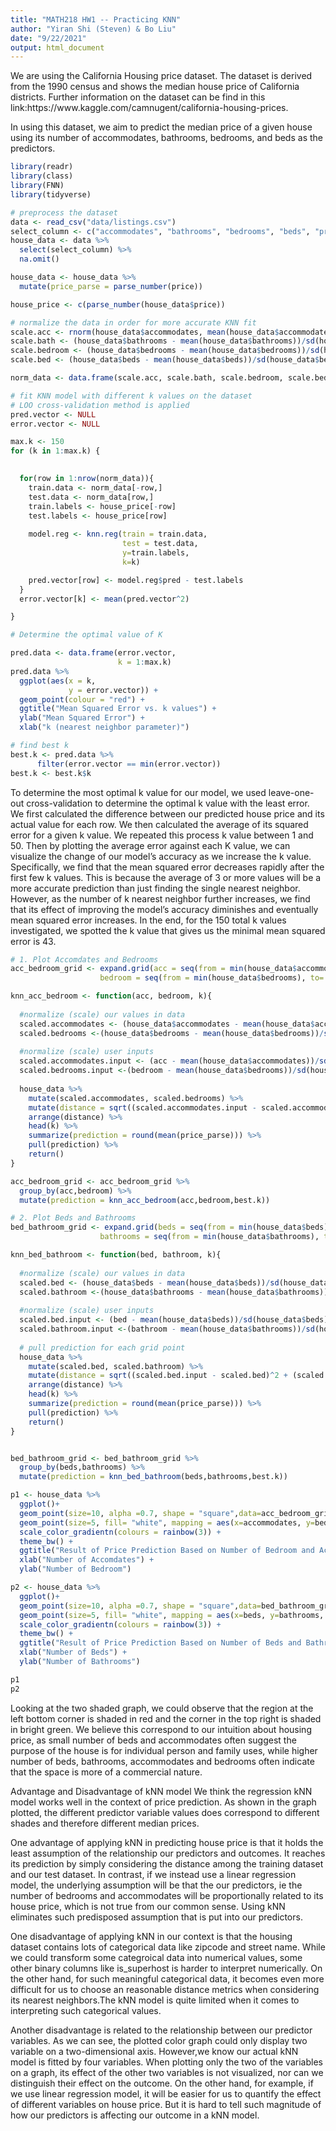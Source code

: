 ```yaml
---
title: "MATH218 HW1 -- Practicing KNN"
author: "Yiran Shi (Steven) & Bo Liu"
date: "9/22/2021"
output: html_document
---
```

We are using the California Housing price dataset. The dataset is derived from the 1990 census and shows the median house price of California districts. Further information on the dataset can be find in this link:https://www.kaggle.com/camnugent/california-housing-prices.

In using this dataset, we aim to predict the median price of a given house using its number of accommodates, bathrooms, bedrooms, and beds as the predictors.

```r
library(readr)
library(class)
library(FNN)
library(tidyverse)
```

```r
# preprocess the dataset
data <- read_csv("data/listings.csv")
select_column <- c("accommodates", "bathrooms", "bedrooms", "beds", "price")
house_data <- data %>% 
  select(select_column) %>%
  na.omit()

house_data <- house_data %>% 
  mutate(price_parse = parse_number(price))

house_price <- c(parse_number(house_data$price))
```

```r
# normalize the data in order for more accurate KNN fit
scale.acc <- rnorm(house_data$accommodates, mean(house_data$accommodates), sd(house_data$accommodates))
scale.bath <- (house_data$bathrooms - mean(house_data$bathrooms))/sd(house_data$bathrooms)
scale.bedroom <- (house_data$bedrooms - mean(house_data$bedrooms))/sd(house_data$bedrooms)
scale.bed <- (house_data$beds - mean(house_data$beds))/sd(house_data$beds)

norm_data <- data.frame(scale.acc, scale.bath, scale.bedroom, scale.bed)
```


```r
# fit KNN model with different k values on the dataset
# LOO cross-validation method is applied
pred.vector <- NULL
error.vector <- NULL

max.k <- 150
for (k in 1:max.k) {

  
  for(row in 1:nrow(norm_data)){
    train.data <- norm_data[-row,]
    test.data <- norm_data[row,]
    train.labels <- house_price[-row]
    test.labels <- house_price[row]
    
    model.reg <- knn.reg(train = train.data, 
                         test = test.data,
                         y=train.labels,
                         k=k)

    pred.vector[row] <- model.reg$pred - test.labels
  }
  error.vector[k] <- mean(pred.vector^2)

}
```

```r
# Determine the optimal value of K

pred.data <- data.frame(error.vector,
                        k = 1:max.k)
pred.data %>% 
  ggplot(aes(x = k,
             y = error.vector)) + 
  geom_point(colour = "red") +
  ggtitle("Mean Squared Error vs. k values") +
  ylab("Mean Squared Error") +
  xlab("k (nearest neighbor parameter)")

# find best k 
best.k <- pred.data %>% 
      filter(error.vector == min(error.vector))
best.k <- best.k$k
```

To determine the most optimal k value for our model, we used leave-one-out cross-validation to determine the optimal k value with the least error. We first calculated the difference between our predicted house price and its actual value for each row. We then calculated the average of its squared error for a given k value. We repeated this process k value between 1 and 50. Then by plotting the average error against each K value, we can visualize the change of our model's accuracy as we increase the k value. Specifically, we find that the mean squared error decreases rapidly after the first few k values. This is  because the average of 3 or more values will be a more accurate prediction than just finding the single nearest neighbor. However, as the number of k nearest neighbor further increases, we find that its effect of improving the model's accuracy diminishes and eventually mean squared error increases. In the end, for the 150 total k values investigated, we spotted the k value that gives us the minimal mean squared error is 43. 

```r
# 1. Plot Accomdates and Bedrooms
acc_bedroom_grid <- expand.grid(acc = seq(from = min(house_data$accommodates), to= max(house_data$accommodates),by =1),
                    bedroom = seq(from = min(house_data$bedrooms), to= max(house_data$bedrooms),by =1))

knn_acc_bedroom <- function(acc, bedroom, k){
  
  #normalize (scale) our values in data
  scaled.accommodates <- (house_data$accommodates - mean(house_data$accommodates))/sd(house_data$accommodates)
  scaled.bedrooms <-(house_data$bedrooms - mean(house_data$bedrooms))/sd(house_data$bedrooms)
  
  #normalize (scale) user inputs
  scaled.accommodates.input <- (acc - mean(house_data$accommodates))/sd(house_data$accommodates)
  scaled.bedrooms.input <-(bedroom - mean(house_data$bedrooms))/sd(house_data$bedrooms)
  
  house_data %>%
    mutate(scaled.accommodates, scaled.bedrooms) %>%
    mutate(distance = sqrt((scaled.accommodates.input - scaled.accommodates)^2 + (scaled.bedrooms.input - scaled.bedrooms)^2)) %>%
    arrange(distance) %>%
    head(k) %>%
    summarize(prediction = round(mean(price_parse))) %>%
    pull(prediction) %>%
    return()
}

acc_bedroom_grid <- acc_bedroom_grid %>% 
  group_by(acc,bedroom) %>% 
  mutate(prediction = knn_acc_bedroom(acc,bedroom,best.k))
```


```r
# 2. Plot Beds and Bathrooms
bed_bathroom_grid <- expand.grid(beds = seq(from = min(house_data$beds), to= max(house_data$beds),by =1),
                    bathrooms = seq(from = min(house_data$bathrooms), to= max(house_data$bathrooms),by =1))

knn_bed_bathroom <- function(bed, bathroom, k){
  
  #normalize (scale) our values in data
  scaled.bed <- (house_data$beds - mean(house_data$beds))/sd(house_data$beds)
  scaled.bathroom <-(house_data$bathrooms - mean(house_data$bathrooms))/sd(house_data$bathrooms)
  
  #normalize (scale) user inputs
  scaled.bed.input <- (bed - mean(house_data$beds))/sd(house_data$beds)
  scaled.bathroom.input <-(bathroom - mean(house_data$bathrooms))/sd(house_data$bathrooms)
  
  # pull prediction for each grid point
  house_data %>%
    mutate(scaled.bed, scaled.bathroom) %>%
    mutate(distance = sqrt((scaled.bed.input - scaled.bed)^2 + (scaled.bathroom.input - scaled.bathroom)^2)) %>%
    arrange(distance) %>%
    head(k) %>%
    summarize(prediction = round(mean(price_parse))) %>%
    pull(prediction) %>%
    return()
}


bed_bathroom_grid <- bed_bathroom_grid %>% 
  group_by(beds,bathrooms) %>% 
  mutate(prediction = knn_bed_bathroom(beds,bathrooms,best.k))
```

```r
p1 <- house_data %>% 
  ggplot()+
  geom_point(size=10, alpha =0.7, shape = "square",data=acc_bedroom_grid, mapping = aes(x=acc, y=bedroom, color = prediction)) +
  geom_point(size=5, fill= "white", mapping = aes(x=accommodates, y=bedrooms, color = price_parse)) +
  scale_color_gradientn(colours = rainbow(3)) + 
  theme_bw() +
  ggtitle("Result of Price Prediction Based on Number of Bedroom and Accomdates") +
  xlab("Number of Accomdates") +
  ylab("Number of Bedroom")

p2 <- house_data %>% 
  ggplot()+
  geom_point(size=10, alpha =0.7, shape = "square",data=bed_bathroom_grid, mapping = aes(x=beds, y=bathrooms, color = prediction)) +
  geom_point(size=5, fill= "white", mapping = aes(x=beds, y=bathrooms, color = price_parse)) +
  scale_color_gradientn(colours = rainbow(3)) + 
  theme_bw() +
  ggtitle("Result of Price Prediction Based on Number of Beds and Bathrooms") +
  xlab("Number of Beds") +
  ylab("Number of Bathrooms")

p1
p2
```


Looking at the two shaded graph, we could observe that the region at the left bottom corner is shaded in red and the corner in the top right is shaded in bright green. We believe this correspond to our intuition about housing price, as small number of beds and accommodates often suggest the purpose of the house is for individual person and family uses, while higher number of beds, bathrooms, accommodates and bedrooms often indicate that the space is more of a commercial nature. 

Advantage and Disadvantage of kNN model
We think the regression kNN model works well in the context of price prediction. As shown in the graph plotted, the different predictor variable values does correspond to different shades and therefore different median prices. 

One advantage of applying kNN in predicting house price is that it holds the least assumption of the relationship our predictors and outcomes. It reaches its prediction by simply considering the distance among the training dataset and our test dataset. In contrast, if we instead use a linear regression model, the underlying assumption will be that the our predictors, ie the number of bedrooms and accommodates will be proportionally related to its house price, which is not true from our common sense. Using kNN eliminates such predisposed assumption that is put into our predictors.

One disadvantage of applying kNN in our context is that the housing dataset contains lots of categorical data like zipcode and street name. While we could transform some categroical data into numerical values, some other binary columns like is_superhost is harder to interpret numerically. On the other hand, for such meaningful categorical data, it becomes even more difficult for us to choose an reasonable distance metrics when considering its nearest neighbors.The kNN model is quite limited when it comes to interpreting such categorical values. 

Another disadvantage is related to the relationship between our predictor variables. As we can see, the plotted color graph could only display two variable on a two-dimensional axis. However,we know our actual kNN model is fitted by four variables. When plotting only the two of the variables on a graph, its effect of the other two variables is not visualized, nor can we distinguish their effect on the outcome. On the other hand, for example, if we use linear regression model, it will be easier for us to quantify the effect of different variables on house price. But it is hard to tell such magnitude of how our predictors is affecting our outcome in a kNN model.


